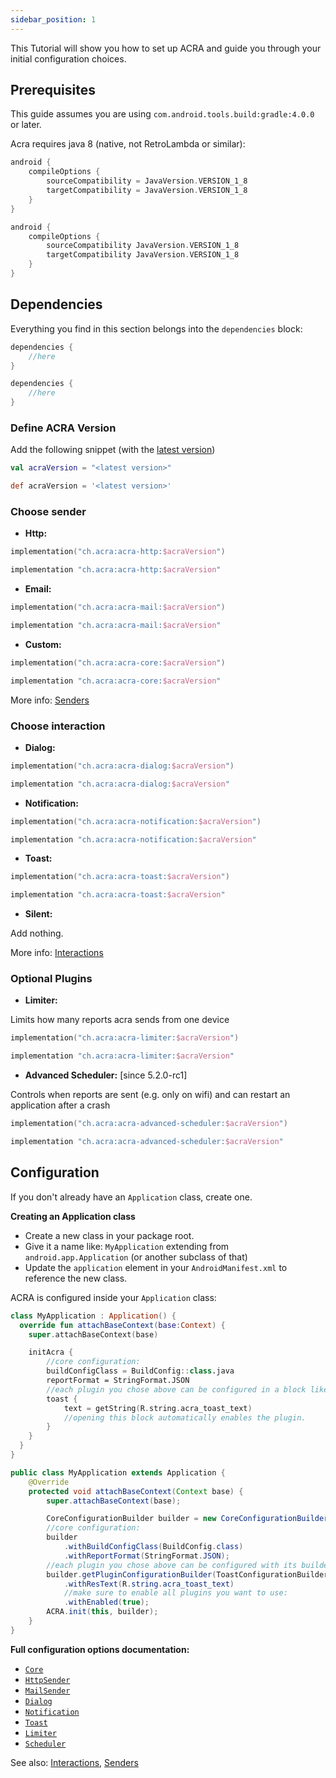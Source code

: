 ```yaml
---
sidebar_position: 1
---
```




This Tutorial will show you how to set up ACRA and guide you through your initial configuration choices.

## Prerequisites

This guide assumes you are using `com.android.tools.build:gradle:4.0.0` or later.

Acra requires java 8 (native, not RetroLambda or similar):

<GradleCode>

```kotlin title="build.gradle.kts"
android {
    compileOptions {
        sourceCompatibility = JavaVersion.VERSION_1_8
        targetCompatibility = JavaVersion.VERSION_1_8
    }
}
```

```groovy title="build.gradle"
android {
    compileOptions {
        sourceCompatibility JavaVersion.VERSION_1_8
        targetCompatibility JavaVersion.VERSION_1_8
    }
}
```

</GradleCode>

## Dependencies

Everything you find in this section belongs into the `dependencies` block:

<GradleCode>

```kotlin title="build.gradle.kts"
dependencies {
    //here
}
```

```groovy title="build.gradle"
dependencies {
    //here
}
```

</GradleCode>

### Define ACRA Version
Add the following snippet (with the [latest version](https://github.com/ACRA/acra/releases/latest))
<GradleCode>

```kotlin
val acraVersion = "<latest version>"
```

```groovy
def acraVersion = '<latest version>'
```

</GradleCode>

### Choose sender
* **Http:**

<GradleCode>

```kotlin
implementation("ch.acra:acra-http:$acraVersion")
```

```groovy
implementation "ch.acra:acra-http:$acraVersion"
```

</GradleCode>

* **Email:**

<GradleCode>

```kotlin
implementation("ch.acra:acra-mail:$acraVersion")
```

```groovy
implementation "ch.acra:acra-mail:$acraVersion"
```

</GradleCode>

* **Custom:**

<GradleCode>

```kotlin
implementation("ch.acra:acra-core:$acraVersion")
```

```groovy
implementation "ch.acra:acra-core:$acraVersion"
```

</GradleCode>

More info: [Senders](Senders)

### Choose interaction

* **Dialog:**

<GradleCode>

```kotlin
implementation("ch.acra:acra-dialog:$acraVersion")
```

```groovy
implementation "ch.acra:acra-dialog:$acraVersion"
```

</GradleCode>

* **Notification:**

<GradleCode>

```kotlin
implementation("ch.acra:acra-notification:$acraVersion")
```

```groovy
implementation "ch.acra:acra-notification:$acraVersion"
```

</GradleCode>

* **Toast:**

<GradleCode>

```kotlin
implementation("ch.acra:acra-toast:$acraVersion")
```

```groovy
implementation "ch.acra:acra-toast:$acraVersion"
```

</GradleCode>

* **Silent:**

Add nothing.

More info: [Interactions](interactions)

### Optional Plugins
* **Limiter:** 

Limits how many reports acra sends from one device

<GradleCode>

```kotlin
implementation("ch.acra:acra-limiter:$acraVersion")
```

```groovy
implementation "ch.acra:acra-limiter:$acraVersion"
```

</GradleCode>

* **Advanced Scheduler:** [since 5.2.0-rc1] 

Controls when reports are sent (e.g. only on wifi) and can restart an application after a crash

<GradleCode>

```kotlin
implementation("ch.acra:acra-advanced-scheduler:$acraVersion")
```

```groovy
implementation "ch.acra:acra-advanced-scheduler:$acraVersion"
```

</GradleCode>

## Configuration

If you don't already have an `Application` class, create one. 

**Creating an Application class**
  * Create a new class in your package root.
  * Give it a name like: `MyApplication` extending from `android.app.Application` (or another subclass of that)
  * Update the `application` element in your `AndroidManifest.xml` to reference the new class.

ACRA is configured inside your `Application` class:

<AndroidCode>

```kotlin
class MyApplication : Application() {
  override fun attachBaseContext(base:Context) {
    super.attachBaseContext(base)

    initAcra {
        //core configuration:
        buildConfigClass = BuildConfig::class.java
        reportFormat = StringFormat.JSON
        //each plugin you chose above can be configured in a block like this:
        toast {
            text = getString(R.string.acra_toast_text)
            //opening this block automatically enables the plugin.
        }
    }
  }
}
```

```java    
public class MyApplication extends Application {
    @Override
    protected void attachBaseContext(Context base) {
        super.attachBaseContext(base);

        CoreConfigurationBuilder builder = new CoreConfigurationBuilder(this);
        //core configuration:
        builder
            .withBuildConfigClass(BuildConfig.class)
            .withReportFormat(StringFormat.JSON);
        //each plugin you chose above can be configured with its builder like this:
        builder.getPluginConfigurationBuilder(ToastConfigurationBuilder.class)
            .withResText(R.string.acra_toast_text)
            //make sure to enable all plugins you want to use:
            .withEnabled(true);
        ACRA.init(this, builder);
    }
}
```

</AndroidCode>


**Full configuration options documentation:**

* [`Core`](pathname:///javadoc/latest/acra/org.acra.config/-core-configuration-builder)
* [`HttpSender`](pathname:///javadoc/latest/acra/org.acra.config/-http-sender-configuration-builder)
* [`MailSender`](pathname:///javadoc/latest/acra/org.acra.config/-mail-sender-configuration-builder)
* [`Dialog`](pathname:///javadoc/latest/acra/org.acra.config/-dialog-configuration-builder)
* [`Notification`](pathname:///javadoc/latest/acra/org.acra.config/-notification-configuration-builder)
* [`Toast`](pathname:///javadoc/latest/acra/org.acra.config/-toast-configuration-builder)
* [`Limiter`](pathname:///javadoc/latest/acra/org.acra.config/-limiter-configuration-builder)
* [`Scheduler`](pathname:///javadoc/latest/acra/org.acra.config/-scheduler-configuration-builder)

See also: [Interactions](Interactions), [Senders](Senders)
